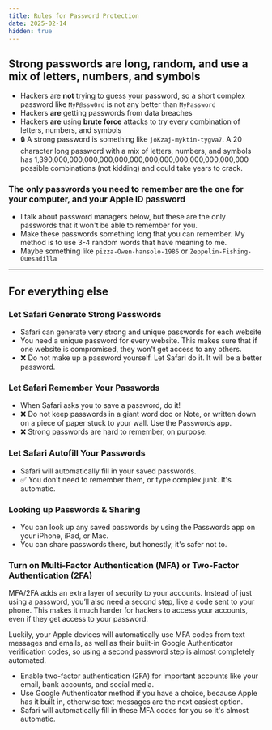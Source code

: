 ```yaml
---
title: Rules for Password Protection
date: 2025-02-14
hidden: true
---
```


## Strong passwords are **long**, **random**, and use a mix of **letters**, **numbers**, and **symbols**

- Hackers are **not** trying to guess your password, so a short complex password like `MyP@ssw0rd` is not any better than `MyPassword`
- Hackers **are** getting passwords from data breaches
- Hackers **are** using **brute force** attacks to try every combination of letters, numbers, and symbols
- 🔒 A strong password is something like `joKzaj-myktin-tygva7`. A 20 character long password with a mix of letters, numbers, and symbols has 1,390,000,000,000,000,000,000,000,000,000,000,000,000,000 possible combinations (not kidding) and could take years to crack.

### The only passwords you need to remember are the one for your computer, and your Apple ID password

- I talk about password managers below, but these are the only passwords that it won't be able to remember for you.
- Make these passwords something long that you can remember. My method is to use 3-4 random words that have meaning to me.
- Maybe something like `pizza-Owen-hansolo-1986` or `Zeppelin-Fishing-Quesadilla`

---

## For everything else

### Let Safari Generate Strong Passwords

- Safari can generate very strong and unique passwords for each website
- You need a unique password for every website. This makes sure that if one website is compromised, they won't get access to any others.
- ❌ Do not make up a password yourself. Let Safari do it. It will be a better password.

### Let Safari Remember Your Passwords

- When Safari asks you to save a password, do it!
- ❌ Do not keep passwords in a giant word doc or Note, or written down on a piece of paper stuck to your wall. Use the Passwords app.
- ❌ Strong passwords are hard to remember, on purpose.

### Let Safari Autofill Your Passwords

- Safari will automatically fill in your saved passwords.
- ✅ You don't need to remember them, or type complex junk. It's automatic.

### Looking up Passwords & Sharing

- You can look up any saved passwords by using the Passwords app on your iPhone, iPad, or Mac.
- You can share passwords there, but honestly, it's safer not to.

### Turn on Multi-Factor Authentication (MFA) or Two-Factor Authentication (2FA)

MFA/2FA adds an extra layer of security to your accounts. Instead of just using a password, you’ll also need a second step, like a code sent to your phone. This makes it much harder for hackers to access your accounts, even if they get access to your password.

Luckily, your Apple devices will automatically use MFA codes from text messages and emails, as well as their built-in Google Authenticator verification codes, so using a second password step is almost completely automated.

- Enable two-factor authentication (2FA) for important accounts like your email, bank accounts, and social media.
- Use Google Authenticator method if you have a choice, because Apple has it built in, otherwise text messages are the next easiest option.
- Safari will automatically fill in these MFA codes for you so it's almost automatic.
